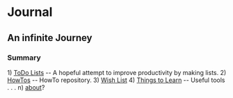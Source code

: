 = <My> Journal =
== An infinite Journey ==
===Summary===
1) [[todo|ToDo Lists]] -- A hopeful attempt to improve productivity by making lists.
2) [[howto|HowTos]] -- HowTo repository.
3) [[Wishlist|Wish List]]
4) [[learning|Things to Learn]] -- Useful tools
.
.
.
n) [[about]]?

